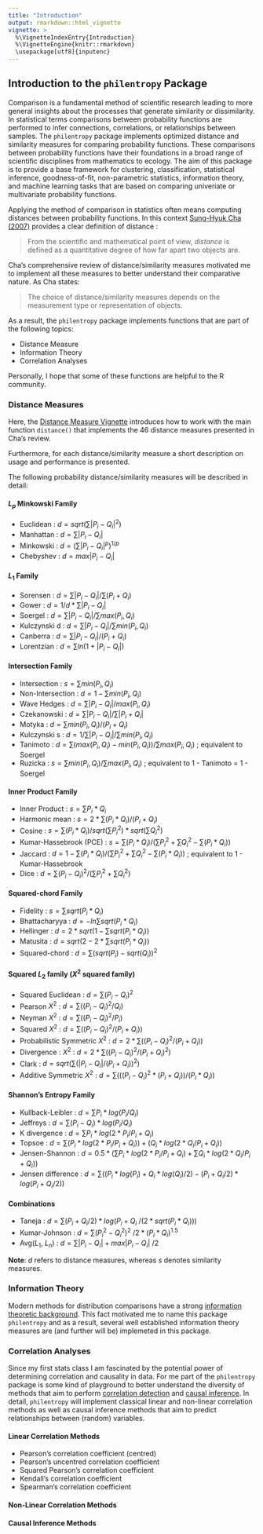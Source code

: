 ```yaml
---
title: "Introduction"
output: rmarkdown::html_vignette
vignette: >
  %\VignetteIndexEntry{Introduction}
  %\VignetteEngine{knitr::rmarkdown}
  \usepackage[utf8]{inputenc}
---
```


## Introduction to the `philentropy` Package

Comparison is a fundamental method of scientific research leading to more general insights about the processes that generate similarity or dissimilarity. In statistical terms comparisons between probability functions are performed to infer connections, correlations, or relationships between samples. The `philentropy` package implements optimized distance and similarity measures for comparing probability functions. These comparisons between probability functions have their foundations in a broad range of scientific disciplines from mathematics to ecology. The aim of this package is to provide a base framework for clustering, classification, statistical inference, goodness-of-fit, non-parametric statistics, information theory, and machine learning tasks that are based on comparing univeriate or multivariate probability functions.

Applying the method of comparison in statistics often means computing distances between probability functions. In this context [Sung-Hyuk Cha (2007)](http://csis.pace.edu/ctappert/dps/d861-12/session4-p2.pdf) provides a clear definition of distance : 

> From the scientific and mathematical point of view, _distance_ is defined as a quantitative degree of how far apart two objects are.

Cha's comprehensive review of distance/similarity measures motivated me to implement all these measures to better understand their comparative nature. As Cha states:

> The choice of distance/similarity measures depends on the measurement type or representation of objects.

As a result, the `philentropy` package implements functions that are part of the following topics:

* Distance Measure
* Information Theory
* Correlation Analyses

Personally, I hope that some of these functions are helpful to the R community.

### Distance Measures

Here, the [Distance Measure Vignette](https://github.com/HajkD/philentropy/blob/master/vignettes/Distances.Rmd) introduces how to work with the main function `distance()` that implements the 46 distance measures presented in Cha's review.

Furthermore, for each distance/similarity measure a short description on usage and performance is presented.

The following probability distance/similarity measures will be described in detail:

#### $L_p$ Minkowski Family
* Euclidean : $d = sqrt( \sum | P_i - Q_i |^2)$
* Manhattan : $d = \sum | P_i - Q_i |$
* Minkowski : $d = ( \sum | P_i - Q_i |^p)^{1/p}$
* Chebyshev : $d = max | P_i - Q_i |$

#### $L_1$ Family
* Sorensen : $d = \sum | P_i - Q_i | / \sum (P_i + Q_i)$
* Gower : $d = 1/d * \sum | P_i - Q_i |$
* Soergel : $d = \sum | P_i - Q_i | / \sum max(P_i , Q_i)$
* Kulczynski d : $d = \sum | P_i - Q_i | / \sum min(P_i , Q_i)$
* Canberra : $d = \sum | P_i - Q_i | / (P_i + Q_i)$
* Lorentzian : $d = \sum ln(1 + | P_i - Q_i |)$

#### Intersection Family
* Intersection : $s = \sum min(P_i , Q_i)$
* Non-Intersection : $d = 1 - \sum min(P_i , Q_i)$
* Wave Hedges : $d = \sum | P_i - Q_i | / max(P_i , Q_i)$
* Czekanowski : $d = \sum | P_i - Q_i | / \sum | P_i + Q_i |$
* Motyka : $d = \sum min(P_i , Q_i) / (P_i + Q_i)$
* Kulczynski s : $d = 1 / \sum | P_i - Q_i | / \sum min(P_i , Q_i)$
* Tanimoto : $d = \sum (max(P_i , Q_i) - min(P_i , Q_i)) / \sum max(P_i , Q_i)$ ; equivalent to Soergel
* Ruzicka : $s = \sum min(P_i , Q_i) / \sum max(P_i , Q_i)$ ; equivalent to 1 - Tanimoto = 1 - Soergel 

#### Inner Product Family
* Inner Product : $s = \sum P_i * Q_i$
* Harmonic mean : $s = 2 * \sum (P_i * Q_i) / (P_i + Q_i)$
* Cosine : $s = \sum (P_i * Q_i) / sqrt(\sum P_i^2) * sqrt(\sum Q_i^2)$
* Kumar-Hassebrook (PCE) : $s = \sum (P_i * Q_i) / (\sum P_i^2 + \sum Q_i^2 - \sum (P_i * Q_i))$
* Jaccard : $d = 1 - \sum (P_i * Q_i) / (\sum P_i^2 + \sum Q_i^2 - \sum (P_i * Q_i))$ ; equivalent to 1 - Kumar-Hassebrook
* Dice : $d = \sum (P_i - Q_i)^2 / (\sum P_i^2 + \sum Q_i^2)$

#### Squared-chord Family
* Fidelity : $s = \sum sqrt(P_i * Q_i)$
* Bhattacharyya : $d = - ln \sum sqrt(P_i * Q_i)$
* Hellinger : $d = 2 * sqrt( 1 - \sum sqrt(P_i * Q_i))$
* Matusita : $d = sqrt( 2 - 2 * \sum sqrt(P_i * Q_i))$
* Squared-chord : $d = \sum ( sqrt(P_i) - sqrt(Q_i) )^2$

#### Squared $L_2$ family ($X^2$ squared family)
* Squared Euclidean : $d = \sum ( P_i - Q_i )^2$
* Pearson $X^2$ : $d = \sum ( (P_i - Q_i )^2 / Q_i )$
* Neyman $X^2$ : $d = \sum ( (P_i - Q_i )^2 / P_i )$
* Squared $X^2$ : $d = \sum ( (P_i - Q_i )^2 / (P_i + Q_i) )$
* Probabilistic Symmetric $X^2$ : $d = 2 *  \sum ( (P_i - Q_i )^2 / (P_i + Q_i) )$
* Divergence : $X^2$ : $d = 2 *  \sum ( (P_i - Q_i )^2 / (P_i + Q_i)^2 )$
* Clark : $d = sqrt ( \sum (| P_i - Q_i | / (P_i + Q_i))^2 )$
* Additive Symmetric $X^2$ : $d = \sum ( ((P_i - Q_i)^2 * (P_i + Q_i)) / (P_i * Q_i) )$

#### Shannon's Entropy Family
* Kullback-Leibler : $d = \sum P_i * log(P_i / Q_i)$
* Jeffreys : $d = \sum (P_i - Q_i) * log(P_i / Q_i)$
* K divergence : $d = \sum P_i * log(2 * P_i / P_i + Q_i)$
* Topsoe : $d = \sum ( P_i * log(2 * P_i / P_i + Q_i) ) + ( Q_i * log(2 * Q_i / P_i + Q_i) )$
* Jensen-Shannon :  $d = 0.5 * ( \sum P_i * log(2 * P_i / P_i + Q_i) + \sum Q_i * log(2 * Q_i / P_i + Q_i))$ 
* Jensen difference : $d = \sum ( (P_i * log(P_i) + Q_i * log(Q_i) / 2) - (P_i + Q_i / 2) * log(P_i + Q_i / 2) )$

#### Combinations
* Taneja : $d = \sum ( P_i + Q_i / 2) * log( P_i + Q_i$ $/ ( 2 * sqrt( P_i * Q_i)) )$
* Kumar-Johnson : $d = \sum (P_i^2 - Q_i^2)^2$ $/ 2 * (P_i * Q_i)^1.5$
* Avg($L_1$, $L_n$) : $d = \sum | P_i - Q_i| + max{ | P_i - Q_i |}$ $/ 2$

__Note__: $d$ refers to distance measures, whereas $s$ denotes similarity measures.

### Information Theory

Modern methods for distribution comparisons have a strong [information theoretic background](http://compbio.biosci.uq.edu.au/mediawiki/upload/b/b3/Jaynes_PhysRev1957-1.pdf). This fact motivated me to name this package `philentropy` and as a result, several well established information theory measures are (and further will be) implemeted in this package. 


### Correlation Analyses

Since my first stats class I am fascinated by the potential power of determining correlation and causality in data. For me part of the `philentropy` package is some kind of playground to better understand the diversity of methods that aim to perform [correlation detection](https://docs.google.com/viewer?a=v&pid=sites&srcid=dW1pY2guZWR1fG1pY2x8Z3g6MzczNDYxMjI3YzFhZDYyNw) and [causal inference](http://ftp.cs.ucla.edu/pub/stat_ser/r350.pdf). In detail, `philentropy` will implement classical linear and non-linear correlation methods as well as causal inference methods that aim to predict relationships between (random) variables. 


#### Linear Correlation Methods

* Pearson's correlation coefficient (centred)
* Pearson's uncentred correlation coefficient
* Squared Pearson's correlation coefficient
* Kendall's correlation coefficient
* Spearman's correlation coefficient

#### Non-Linear Correlation Methods

#### Causal Inference Methods






